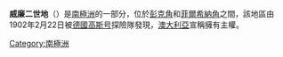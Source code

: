 '''威廉二世地'''（{{lang-de|Kaiser-Wilhelm-II.-Land}}）是[[南極洲|南極洲]]的一部分，位於[[彭克角|彭克角]]和[[菲爾希納角|菲爾希納角]]之間，該地區由1902年2月22日被[[德國|德國]][[高斯号远征|高斯号]]探險隊發現，[[澳大利亞|澳大利亞]]宣稱擁有主權。

{{coord|67|0|S|90|0|E|source:GNIS_scale:4000000|display=title}}

{{Antarctica-geo-stub}}
[[Category:南極洲|Category:南極洲]]